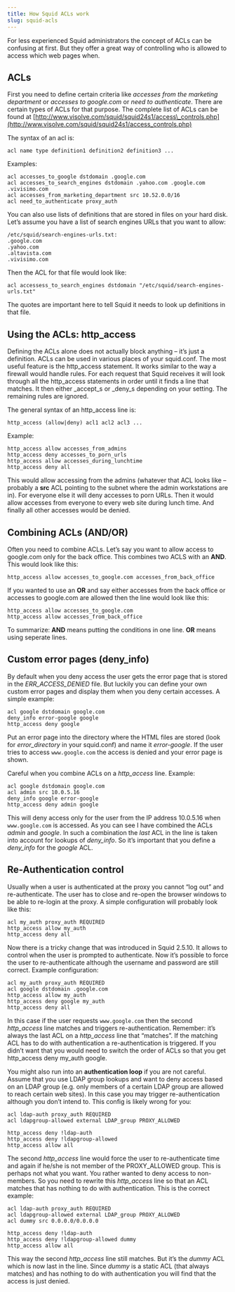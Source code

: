 ```yaml
---
title: How Squid ACLs work
slug: squid-acls
---
```


For less experienced Squid administrators the concept of ACLs can be confusing at first. But they offer a great way of controlling who is allowed to access which web pages when.

## ACLs

First you need to define certain criteria like _accesses from the marketing department_ or _accesses to google.com_ or _need to authenticate_. There are certain types of ACLs for that purpose. The complete list of ACLs can be found at [http://www.visolve.com/squid/squid24s1/access\_controls.php](http://www.visolve.com/squid/squid24s1/access_controls.php)

The syntax of an acl is:

```
acl name type definition1 definition2 definition3 ...

```
Examples:

```
acl accesses_to_google dstdomain .google.com
acl accesses_to_search_engines dstdomain .yahoo.com .google.com .vivisimo.com
acl accesses_from_marketing_department src 10.52.0.0/16
acl need_to_authenticate proxy_auth
```

You can also use lists of definitions that are stored in files on your hard disk. Let’s assume you have a list of search engines URLs that you want to allow:

```
/etc/squid/search-engines-urls.txt:
.google.com
.yahoo.com
.altavista.com
.vivisimo.com
```

Then the ACL for that file would look like:

```
acl accessess_to_search_engines dstdomain "/etc/squid/search-engines-urls.txt"
```

The quotes are important here to tell Squid it needs to look up definitions in that file.

## Using the ACLs: http\_access

Defining the ACLs alone does not actually block anything – it’s just a definition. ACLs can be used in various places of your squid.conf. The most useful feature is the http\_access statement. It works similar to the way a firewall would handle rules. For each request that Squid receives it will look through all the http\_access statements in order until it finds a line that matches. It then either _accept_s or _deny_s depending on your setting. The remaining rules are ignored.

The general syntax of an http\_access line is:

```
http_access (allow|deny) acl1 acl2 acl3 ...
```

Example:

```
http_access allow accesses_from_admins
http_access deny accesses_to_porn_urls
http_access allow accesses_during_lunchtime
http_access deny all
```

This would allow accessing from the admins (whatever that ACL looks like – probably a **src** ACL pointing to the subnet where the admin workstations are in). For everyone else it will deny accesses to porn URLs. Then it would allow accesses from everyone to every web site during lunch time. And finally all other accesses would be denied.

## Combining ACLs (AND/OR)

Often you need to combine ACLs. Let’s say you want to allow access to google.com only for the back office. This combines two ACLS with an **AND**. This would look like this:

```
http_access allow accesses_to_google.com accesses_from_back_office
```

If you wanted to use an **OR** and say either accesses from the back office or accesses to google.com are allowed then the line would look like this:

```
http_access allow accesses_to_google.com
http_access allow accesses_from_back_office
```

To summarize: **AND** means putting the conditions in one line. **OR** means using seperate lines.

## Custom error pages (deny\_info)

By default when you deny access the user gets the error page that is stored in the _ERR\_ACCESS\_DENIED_ file. But luckily you can define your own custom error pages and display them when you deny certain accesses. A simple example:

```
acl google dstdomain google.com
deny_info error-google google
http_access deny google
```

Put an error page into the directory where the HTML files are stored (look for _error\_directory_ in your squid.conf) and name it _error-google_. If the user tries to access `www.google.com` the access is denied and your error page is shown.

Careful when you combine ACLs on a _http\_access_ line. Example:

```
acl google dstdomain google.com
acl admin src 10.0.5.16
deny_info google error-google
http_access deny admin google
```

This will deny access only for the user from the IP address 10.0.5.16 when `www.google.com` is accessed. As you can see I have combined the ACLs _admin_ and _google_. In such a combination the _last_ ACL in the line is taken into account for lookups of _deny\_info_. So it’s important that you define a _deny\_info_ for the _google_ ACL.

## Re-Authentication control

Usually when a user is authenticated at the proxy you cannot “log out” and re-authenticate. The user has to close and re-open the browser windows to be able to re-login at the proxy. A simple configuration will probably look like this:

```
acl my_auth proxy_auth REQUIRED
http_access allow my_auth
http_access deny all
```

Now there is a tricky change that was introduced in Squid 2.5.10. It allows to control when the user is prompted to authenticate. Now it’s possible to force the user to re-authenticate although the username and password are still correct. Example configuration:

```
acl my_auth proxy_auth REQUIRED
acl google dstdomain .google.com
http_access allow my_auth
http_access deny google my_auth
http_access deny all
```

In this case if the user requests `www.google.com` then the second _http\_access_ line matches and triggers re-authentication. Remember: it’s always the last ACL on a _http\_access_ line that “matches”. If the matching ACL has to do with authentication a re-authentication is triggered. If you didn’t want that you would need to switch the order of ACLs so that you get http\_access deny my\_auth google.

You might also run into an **authentication loop** if you are not careful. Assume that you use LDAP group lookups and want to deny access based on an LDAP group (e.g. only members of a certain LDAP group are allowed to reach certain web sites). In this case you may trigger re-authentication although you don’t intend to. This config is likely wrong for you:

```
acl ldap-auth proxy_auth REQUIRED
acl ldapgroup-allowed external LDAP_group PROXY_ALLOWED

http_access deny !ldap-auth
http_access deny !ldapgroup-allowed
http_access allow all
```

The second _http\_access_ line would force the user to re-authenticate time and again if he/she is not member of the PROXY\_ALLOWED group. This is perhaps not what you want. You rather wanted to deny access to non-members. So you need to rewrite this _http\_access_ line so that an ACL matches that has nothing to do with authentication. This is the correct example:

```
acl ldap-auth proxy_auth REQUIRED
acl ldapgroup-allowed external LDAP_group PROXY_ALLOWED
acl dummy src 0.0.0.0/0.0.0.0

http_access deny !ldap-auth
http_access deny !ldapgroup-allowed dummy
http_access allow all
```

This way the second _http\_access_ line still matches. But it’s the _dummy_ ACL which is now last in the line. Since _dummy_ is a static ACL (that always matches) and has nothing to do with authentication you will find that the access is just denied.
